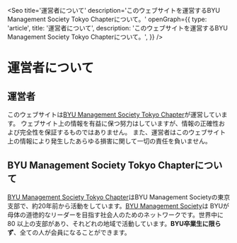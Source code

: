 
<Seo
  title='運営者について'
  description='このウェブサイトを運営するBYU Management Society Tokyo Chapterについて。'
  openGraph={{
    type: 'article',
    title: '運営者について',
    description: 'このウェブサイトを運営するBYU Management Society Tokyo Chapterについて。',
  }}
/>


# 運営者について


## 運営者

このウェブサイトは[BYU Management Society Tokyo Chapter](#BYU%20Management%20Society%20Tokyo%20Chapterについて)が運営しています。
ウェブサイト上の情報を有益に保つ努力はしていますが、情報の正確性および完全性を保証するものではありません。
また、運営者はこのウェブサイト上の情報により発生したあらゆる損害に関して一切の責任を負いません。


## BYU Management Society Tokyo Chapterについて

[BYU Management Society Tokyo Chapter](https://byums.byu.edu/tokyo/)はBYU Management
Societyの東京支部で、約20年前から活動をしています。[BYU Management Society](https://byums.byu.edu)は
BYUが母体の道徳的なリーダーを目指す社会人のためのネットワークです。世界中に80
以上の支部があり、それどれの地域で活動しています。**BYU卒業生に限らず**、全ての人が会員になることができます。
